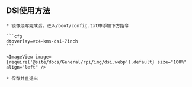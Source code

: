 

## DSI使用方法

    * 镜像烧写完成后，进入/boot/config.txt中添加下方指令

    ```cfg
    dtoverlay=vc4-kms-dsi-7inch
    ```

    <ImageView image={require('@site/docs/General/rpi/img/dsi.webp').default} size="100%" align="left" />

    * 保存并且退出